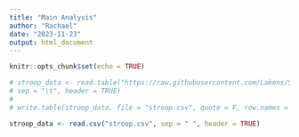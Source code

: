 ```yaml
---
title: "Main Analysis"
author: "Rachael"
date: "2023-11-23"
output: html_document
---
```


```r
knitr::opts_chunk$set(echo = TRUE)
```

```r
# stroop_data <- read.table("https://raw.githubusercontent.com/Lakens/Stroop/master/stroop.txt",
# sep = "\t", header = TRUE)
# 
# write.table(stroop_data, file = "stroop.csv", quote = F, row.names = F)

stroop_data <- read.csv("stroop.csv", sep = " ", header = TRUE)
```

